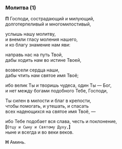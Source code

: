 ### Молитва (1)

**П** Господи, сострадающий и милующий,  
долготерпеливый и многомилостивый,

услышь нашу молитву,  
и внемли гласу моления нашего,  
и ко благу знамение нам яви:

направь нас на путь Твой,  
дабы ходить нам во истине Твоей,

возвесели сердца наши,  
дабы чтить нам святое имя Твоё;

ибо велик Ты и творишь чудеса, один Ты — Бог,  
и нет между богами подобного Тебе, Господи,

Ты силен в милости и благ в крепости,  
чтобы помогать, и утешать, и спасать  
всех надеющихся на святое имя Твоё, —

ибо Тебе подобает вся слава, честь и поклонение,  
**[**`Отцу и Сыну и Святому Духу,`**]**  
ныне и всегда и во веки веков.

**Н** Аминь.
